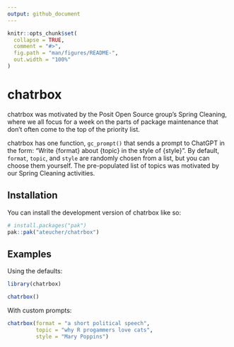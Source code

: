 ```yaml
---
output: github_document
---
```


<!-- README.md is generated from README.Rmd. Please edit that file -->

```r
knitr::opts_chunk$set(
  collapse = TRUE,
  comment = "#>",
  fig.path = "man/figures/README-",
  out.width = "100%"
)
```

# chatrbox

chatrbox was motivated by the Posit Open Source group's Spring Cleaning, where we all focus for a week on the parts of package maintenance
that don't often come to the top of the priority list.

chatrbox has one function, `gc_prompt()` that sends a prompt to ChatGPT
in the form: "Write {format} about {topic} in the style of {style}".
By default, `format`, `topic`, and `style` are randomly chosen from a 
list, but you can choose them yourself. The pre-populated list of topics
was motivated by our Spring Cleaning activities.

## Installation

You can install the development version of chatrbox like so:

``` r
# install.packages("pak")
pak::pak("ateucher/chatrbox")
```

## Examples

Using the defaults:

```r
library(chatrbox)

chatrbox()
```

With custom prompts:

```r
chatrbox(format = "a short political speech", 
         topic = "why R progammers love cats", 
         style = "Mary Poppins")
```
